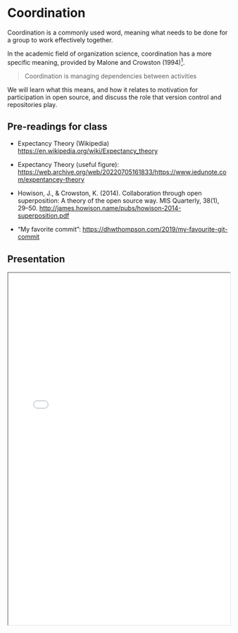# Coordination {#sec-coordination}

Coordination is a commonly used word, meaning what needs to be done for a group to work effectively together.

In the academic field of organization science, coordination has a more specific meaning, provided by Malone and Crowston (1994)[^coordination-1].

[^coordination-1]: Malone, T. W., & Crowston, K. (1994). The interdisciplinary theory of coordination. ACM Computing Surveys, 26(1), 87--119. https://doi.org/10.1145/174666.174668 or http://ccs.mit.edu/papers/CCSWP157.html

> Coordination is managing dependencies between activities

We will learn what this means, and how it relates to motivation for participation in open source, and discuss the role that version control and repositories play.

## Pre-readings for class

-   Expectancy Theory (Wikipedia) <https://en.wikipedia.org/wiki/Expectancy_theory>

-   Expectancy Theory (useful figure): <https://web.archive.org/web/20220705161833/https://www.iedunote.com/expentancey-theory>

-   Howison, J., & Crowston, K. (2014). Collaboration through open superposition: A theory of the open source way. MIS Quarterly, 38(1), 29--50. <http://james.howison.name/pubs/howison-2014-superposition.pdf>

-   "My favorite commit": <https://dhwthompson.com/2019/my-favourite-git-commit>

## Presentation

<iframe width="100%" height="800" src="images/Howison-PP-OpenSuperposition.pdf">
